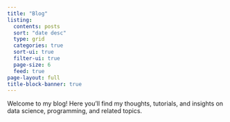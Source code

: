 ```yaml
---
title: "Blog"
listing:
  contents: posts
  sort: "date desc"
  type: grid
  categories: true
  sort-ui: true
  filter-ui: true
  page-size: 6
  feed: true
page-layout: full
title-block-banner: true
---
```


Welcome to my blog! Here you'll find my thoughts, tutorials, and insights on data science, programming, and related topics.